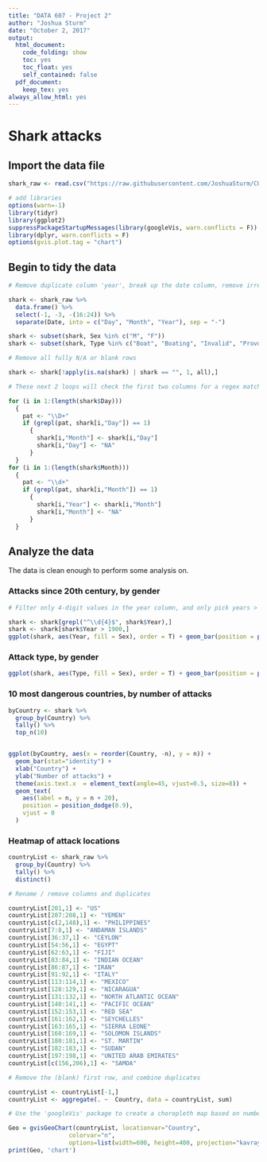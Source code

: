 ```yaml
---
title: "DATA 607 - Project 2"
author: "Joshua Sturm"
date: "October 2, 2017"
output:
  html_document:
    code_folding: show
    toc: yes
    toc_float: yes
    self_contained: false
  pdf_document:
    keep_tex: yes
always_allow_html: yes
---
```


# Shark attacks
## Import the data file

```r
shark_raw <- read.csv("https://raw.githubusercontent.com/JoshuaSturm/CUNY_MSDA/Public/Fall_2017/DATA_607/Project%202/GSAF5.csv", na.strings=" ", stringsAsFactors = F)

# add libraries
options(warn=-1)
library(tidyr)
library(ggplot2)
suppressPackageStartupMessages(library(googleVis, warn.conflicts = F))
library(dplyr, warn.conflicts = F)
options(gvis.plot.tag = "chart")

```

## Begin to tidy the data

```r

# Remove duplicate column 'year', break up the date column, remove irrelevant columns, and filter weird values

shark <- shark_raw %>%
  data.frame() %>%
  select(-1, -3, -(16:24)) %>%
  separate(Date, into = c("Day", "Month", "Year"), sep = "-")

shark <- subset(shark, Sex %in% c("M", "F"))
shark <- subset(shark, Type %in% c("Boat", "Boating", "Invalid", "Provoked", "Sea Disaster", "Unprovoked"))

# Remove all fully N/A or blank rows  

shark <- shark[!apply(is.na(shark) | shark == "", 1, all),]

# These next 2 loops will check the first two columns for a regex match. If day isn't a digit, move it over to month. Likewise with month to year.

for (i in 1:(length(shark$Day)))
  {
    pat <- "\\D+"
    if (grepl(pat, shark[i,"Day"]) == 1)
      {
        shark[i,"Month"] <- shark[i,"Day"]
        shark[i,"Day"] <- "NA"
      }
  }
for (i in 1:(length(shark$Month)))
  {
    pat <- "\\d+"
    if (grepl(pat, shark[i,"Month"]) == 1)
      {
        shark[i,"Year"] <- shark[i,"Month"]
        shark[i,"Month"] <- "NA"
      }
  }
```

## Analyze the data

The data is clean enough to perform some analysis on.

### Attacks since 20th century, by gender

```r
# Filter only 4-digit values in the year column, and only pick years > 1900

shark <- shark[grepl("^\\d{4}$", shark$Year),]
shark <- shark[shark$Year > 1900,]
ggplot(shark, aes(Year, fill = Sex), order = T) + geom_bar(position = position_stack(reverse = TRUE)) + guides(fill = guide_legend(reverse = T)) + theme(axis.text.x  = element_text(angle=90, vjust=0.5, size=5))
```

### Attack type, by gender

```r
ggplot(shark, aes(Type, fill = Sex), order = T) + geom_bar(position = position_stack(reverse = TRUE)) + guides(fill = guide_legend(reverse = T))
```

### 10 most dangerous countries, by number of attacks

```r
byCountry <- shark %>%
  group_by(Country) %>%
  tally() %>%
  top_n(10)


ggplot(byCountry, aes(x = reorder(Country, -n), y = n)) +
  geom_bar(stat="identity") +
  xlab("Country") +
  ylab("Number of attacks") +
  theme(axis.text.x  = element_text(angle=45, vjust=0.5, size=8)) +
  geom_text(
    aes(label = n, y = n + 20),
    position = position_dodge(0.9),
    vjust = 0
  )
```

### Heatmap of attack locations

```r
countryList <- shark_raw %>%
  group_by(Country) %>%
  tally() %>%
  distinct()

# Rename / remove columns and duplicates

countryList[201,1] <- "US"
countryList[207:208,1] <- "YEMEN"
countryList[c(2,148),1] <- "PHILIPPINES"
countryList[7:8,1] <- "ANDAMAN ISLANDS" 
countryList[36:37,1] <- "CEYLON"
countryList[54:56,1] <- "EGYPT"
countryList[62:63,1] <- "FIJI"
countryList[83:84,1] <- "INDIAN OCEAN"
countryList[86:87,1] <- "IRAN"
countryList[91:92,1] <- "ITALY"
countryList[113:114,1] <- "MEXICO"
countryList[128:129,1] <- "NICARAGUA"
countryList[131:132,1] <- "NORTH ATLANTIC OCEAN"
countryList[140:141,1] <- "PACIFIC OCEAN"
countryList[152:153,1] <- "RED SEA"
countryList[161:162,1] <- "SEYCHELLES"
countryList[163:165,1] <- "SIERRA LEONE"
countryList[168:169,1] <- "SOLOMON ISLANDS"
countryList[180:181,1] <- "ST. MARTIN"
countryList[182:183,1] <- "SUDAN"
countryList[197:198,1] <- "UNITED ARAB EMIRATES"
countryList[c(156,206),1] <- "SAMOA"

# Remove the (blank) first row, and combine duplicates

countryList <- countryList[-1,]
countryList <- aggregate(. ~  Country, data = countryList, sum)

# Use the 'googleVis' package to create a choropleth map based on number of attacks

Geo = gvisGeoChart(countryList, locationvar="Country",
                 colorvar="n",
                 options=list(width=600, height=400, projection="kavrayskiy-vii"))
print(Geo, 'chart')
```
